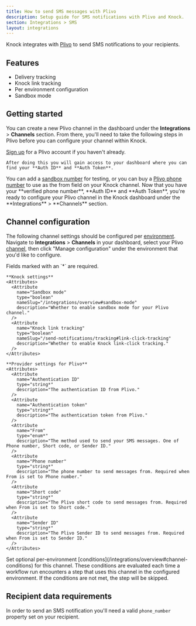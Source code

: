```yaml
---
title: How to send SMS messages with Plivo
description: Setup guide for SMS notifications with Plivo and Knock.
section: Integrations > SMS
layout: integrations
---
```


Knock integrates with <a href="https://www.plivo.com/" target="_blank">Plivo</a> to send SMS notifications to your recipients.

## Features

- Delivery tracking
- Knock link tracking
- Per environment configuration
- Sandbox mode

## Getting started

You can create a new Plivo channel in the dashboard under the **Integrations** > **Channels** section. From there, you'll need to take the following steps in Plivo before you can configure your channel within Knock.

<Steps titleSize="h3">
  <Step title="Create a Plivo account">
    <a href="https://console.plivo.com/accounts/register/" target="_blank">Sign up</a> for a Plivo account if you haven't already. 
    
    After doing this you will gain access to your dashboard where you can find your **Auth ID** and **Auth Token**.

  </Step>
  <Step title="Verify a phone number">
    You can add a <a href="https://console.plivo.com/phone-numbers/sandbox-numbers/" target="_blank">sandbox number</a> for testing, or you can buy a <a href="https://console.plivo.com/active-phone-numbers/" target="_blank">Plivo phone number</a> to use as the from field on your Knock channel.
  
  </Step>
  <Step title="Configuring Plivo in Knock">
    Now that you have your **verified phone number**, **Auth ID** and **Auth Token**, you're ready to configure your Plivo channel in the Knock dashboard under the **Integrations** > **Channels** section.
  
  </Step>
</Steps>

## Channel configuration

The following channel settings should be configured per [environment](/concepts/environments). Navigate to **Integrations** > **Channels** in your dashboard, select your Plivo [channel](/concepts/channels), then click "Manage configuration" under the environment that you'd like to configure.

<AccordionGroup>
  <Accordion title="Settings">
    Fields marked with an `*` are required.
    
    **Knock settings**
    <Attributes>
      <Attribute
        name="Sandbox mode"
        type="boolean"
        nameSlug="/integrations/overview#sandbox-mode"
        description="Whether to enable sandbox mode for your Plivo channel."
      />
      <Attribute
        name="Knock link tracking"
        type="boolean"
        nameSlug="/send-notifications/tracking#link-click-tracking"
        description="Whether to enable Knock link-click tracking."
      />
    </Attributes>

    **Provider settings for Plivo**
    <Attributes>
      <Attribute
        name="Authentication ID"
        type="string*"
        description="The authentication ID from Plivo."
      />
      <Attribute
        name="Authentication token"
        type="string*"
        description="The authentication token from Plivo."
      />
      <Attribute
        name="From"
        type="enum*"
        description="The method used to send your SMS messages. One of Phone number, Short code, or Sender ID."
      />
      <Attribute
        name="Phone number"
        type="string*"
        description="The phone number to send messages from. Required when From is set to Phone number."
      />
      <Attribute
        name="Short code"
        type="string*"
        description="The Plivo short code to send messages from. Required when From is set to Short code."
      />
      <Attribute
        name="Sender ID"
        type="string*"
        description="The Plivo Sender ID to send messages from. Required when From is set to Sender ID."
      />
    </Attributes>

  </Accordion>
  <Accordion title="Conditions">
    Set optional per-environment [conditions](/integrations/overview#channel-conditions) for this channel. These conditions are evaluated each time a workflow run encounters a step that uses this channel in the configured environment. If the conditions are not met, the step will be skipped.
  </Accordion>
</AccordionGroup>

## Recipient data requirements

In order to send an SMS notification you'll need a valid `phone_number` property set on your recipient.
